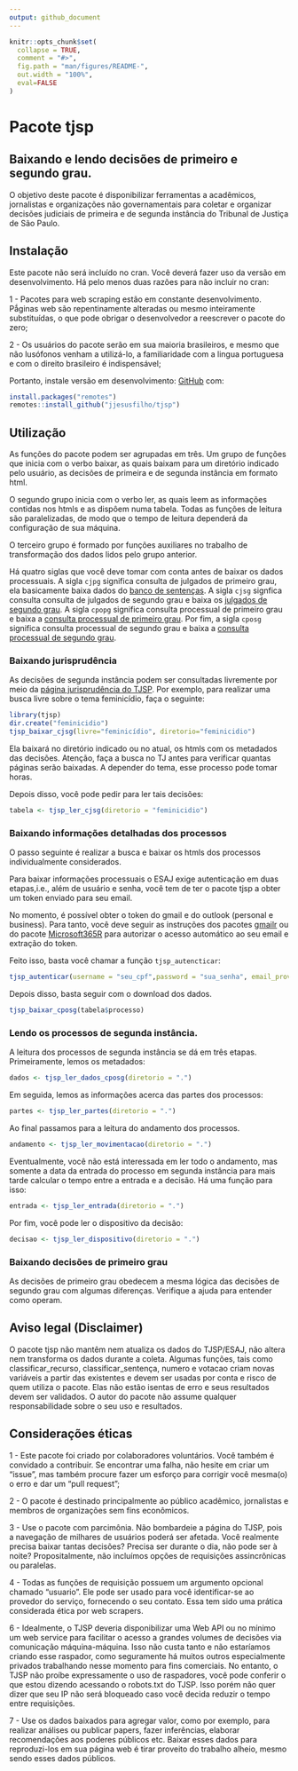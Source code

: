 ```yaml
---
output: github_document
---
```



```r
knitr::opts_chunk$set(
  collapse = TRUE,
  comment = "#>",
  fig.path = "man/figures/README-",
  out.width = "100%",
  eval=FALSE
)
```
# Pacote tjsp
## Baixando e lendo decisões de primeiro e segundo grau.

O objetivo deste pacote é disponibilizar ferramentas a acadêmicos, jornalistas e organizações não governamentais para coletar e organizar decisões judiciais de primeira e de segunda instância do Tribunal de Justiça de São Paulo.

## Instalação

Este pacote não será incluído no cran. Você deverá fazer uso da versão em desenvolvimento. Há pelo menos duas razões para não incluir no cran: 

1 - Pacotes para web scraping estão em constante desenvolvimento. Pǻginas web são repentinamente alteradas ou mesmo inteiramente substituídas, o que pode obrigar o desenvolvedor a reescrever o pacote do zero;

2 - Os usuários do pacote serão em sua maioria brasileiros, e mesmo que não lusófonos venham a utilizá-lo, a familiaridade com a lingua portuguesa e com o direito brasileiro é indispensável;


Portanto, instale versão em desenvolvimento: [GitHub](https://github.com/) com:

```r
install.packages("remotes")
remotes::install_github("jjesusfilho/tjsp")
```

## Utilização

As funções do pacote podem ser agrupadas em três. Um grupo de funções que inicia com o verbo baixar, as quais baixam para um diretório indicado pelo usuário, as decisões de primeira e de segunda instância em formato html. 

O segundo grupo inicia com o verbo ler, as quais leem as informações contidas nos htmls e as dispôem numa tabela. Todas as funções de leitura são paralelizadas, de modo que o tempo de leitura dependerá da configuração de sua máquina.

O terceiro grupo é formado por funções auxiliares no trabalho de transformação dos dados lidos pelo grupo anterior.

Há quatro siglas que você deve tomar com conta antes de baixar os dados processuais. A sigla `cjpg` significa consulta de julgados de primeiro grau, ela basicamente baixa dados do [banco de sentenças](http://esaj.tjsp.jus.br/cjpg/). A sigla `cjsg` signfica consulta consulta de julgados de segundo grau e baixa os [julgados de segundo grau](https://esaj.tjsp.jus.br/cjsg/consultaCompleta.do). A sigla `cpopg` significa consulta processual de primeiro grau e baixa a [consulta processual de primeiro grau](https://esaj.tjsp.jus.br/cpopg/open.do). Por fim, a sigla `cposg` significa consulta processual de segundo grau e baixa a [consulta processual de segundo grau](https://esaj.tjsp.jus.br/cposg/open.do).

### Baixando jurisprudência

As decisões de segunda instância podem ser consultadas livremente por meio da [página jurisprudência do TJSP](https://esaj.tjsp.jus.br/cjsg/consultaCompleta.do?f=1). Por exemplo, para realizar uma busca livre sobre o tema feminicídio, faça o seguinte:

```r
library(tjsp)
dir.create("feminicidio")
tjsp_baixar_cjsg(livre="feminicídio", diretorio="feminicidio")
```

Ela baixará no  diretório indicado ou no atual, os htmls com os metadados das decisões. Atenção, faça a busca no TJ antes para verificar quantas páginas serão baixadas. A depender do tema, esse processo pode tomar horas.

Depois disso, você pode pedir para ler tais decisões:

```r
tabela <- tjsp_ler_cjsg(diretorio = "feminicidio")
```

### Baixando informações detalhadas dos processos

O passo seguinte é realizar a busca e baixar os htmls dos processos individualmente considerados. 

Para baixar informações processuais o ESAJ exige autenticação em duas etapas,i.e., além de usuário e senha, você tem de ter o pacote tjsp a obter um token enviado para seu email. 

No momento, é possível obter o token do gmail e do outlook (personal e business). Para tanto, você deve seguir as instruções dos pacotes [gmailr](https://github.com/r-lib/gmailr) ou do pacote [Microsoft365R](https://github.com/Azure/Microsoft365R) para autorizar o acesso automático ao seu email e extração do token.

Feito isso, basta você chamar a função `tjsp_autencticar`:

```r
tjsp_autenticar(username = "seu_cpf",password = "sua_senha", email_provider= "gmail") ## ou outlook.

```
Depois disso, basta seguir com o download dos dados.

```r
tjsp_baixar_cposg(tabela$processo)
```

### Lendo os processos de segunda instância.

A leitura dos processos de segunda instância se dá em três etapas. Primeiramente, lemos os metadados:

```r
dados <- tjsp_ler_dados_cposg(diretorio = ".")
```

Em seguida, lemos as informações acerca das partes dos processos:

```r
partes <- tjsp_ler_partes(diretorio = ".")
```

Ao final passamos para a leitura do andamento dos processos. 

```r
andamento <- tjsp_ler_movimentacao(diretorio = ".")
```

Eventualmente, você não está interessada em ler todo o andamento, mas somente a data da entrada do processo em segunda instância para mais tarde calcular o tempo entre a entrada e a decisão. Há uma função para isso:

```r
entrada <- tjsp_ler_entrada(diretorio = ".")
```

Por fim, você pode ler o dispositivo da decisão:

```r
decisao <- tjsp_ler_dispositivo(diretorio = ".")
```


### Baixando decisões de primeiro grau

As decisões de primeiro grau obedecem a mesma lógica das decisões de segundo grau com algumas diferenças. Verifique a ajuda para entender como operam. 

## Aviso legal (Disclaimer)

O pacote tjsp não mantêm nem atualiza os dados do TJSP/ESAJ, não altera nem transforma os dados durante a coleta. Algumas funções, tais como classificar_recurso, classificar_sentença, numero e votacao criam novas variáveis a partir das existentes e devem ser usadas por conta e risco de quem utiliza o pacote. Elas não estão isentas de erro e seus resultados devem ser validados. O autor do pacote não assume qualquer responsabilidade sobre o seu uso e resultados.

## Considerações éticas


1 - Este pacote foi criado por colaboradores voluntários. Você também é convidado a contribuir. Se encontrar uma falha, não hesite em criar um "issue", mas também procure fazer um esforço para corrigir você mesma(o) o erro e dar um "pull request";

2 - O pacote é destinado principalmente ao público acadêmico, jornalistas e membros de organizações sem fins econômicos.

3 - Use o pacote com parcimônia. Não bombardeie a página do TJSP, pois a navegação de milhares de usuários poderá ser afetada. Você realmente precisa baixar tantas decisões? Precisa ser durante o dia, não pode ser à noite? Propositalmente, não incluímos opções de requisições assincrônicas ou paralelas.

4 - Todas as funções de requisição possuem um argumento opcional chamado "usuario". Ele pode ser usado  para você identificar-se ao provedor do serviço, fornecendo o seu contato. Essa tem sido uma prática considerada ética por web scrapers.

6 - Idealmente, o TJSP deveria disponibilizar uma Web API ou no mínimo um web service para facilitar o acesso a grandes volumes de decisões via comunicação máquina-máquina. Isso não custa tanto e não estaríamos criando esse raspador, como seguramente há muitos outros especialmente privados trabalhando nesse momento para fins comerciais. No entanto, o TJSP não  proíbe expressamente o uso de raspadores, você pode conferir o que estou dizendo acessando o robots.txt do TJSP. Isso porém não quer dizer que seu IP não será bloqueado caso você decida reduzir o tempo entre requisições.

7 - Use os dados baixados para agregar valor, como por exemplo, para realizar análises ou publicar papers, fazer inferências, elaborar recomendações aos poderes públicos etc. Baixar esses dados para reproduzi-los em sua página web é tirar proveito do trabalho alheio, mesmo sendo esses dados públicos.
